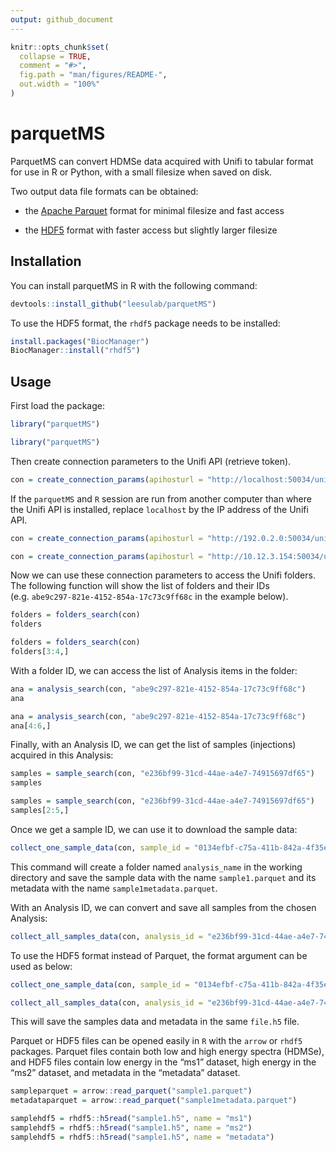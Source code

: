 ```yaml
---
output: github_document
---
```


<!-- README.md is generated from README.Rmd. Please edit that file -->

```r
knitr::opts_chunk$set(
  collapse = TRUE,
  comment = "#>",
  fig.path = "man/figures/README-",
  out.width = "100%"
)
```

# parquetMS

<!-- badges: start -->

<!-- badges: end -->

ParquetMS can convert HDMSe data acquired with Unifi to tabular format for use in R or Python, with a small filesize when saved on disk.

Two output data file formats can be obtained:

-   the [Apache Parquet](https://parquet.apache.org/) format for minimal filesize and fast access

-   the [HDF5](https://www.hdfgroup.org/solutions/hdf5/) format with faster access but slightly larger filesize

## Installation

You can install parquetMS in R with the following command:

```r
devtools::install_github("leesulab/parquetMS")
```

To use the HDF5 format, the `rhdf5` package needs to be installed:

```r
install.packages("BiocManager")
BiocManager::install("rhdf5")
```

## Usage

First load the package:

```r
library("parquetMS")
```

```r
library("parquetMS")
```

Then create connection parameters to the Unifi API (retrieve token).

```r
con = create_connection_params(apihosturl = "http://localhost:50034/unifi/v1", identityurl = "http://localhost:50333/identity/connect/token")
```

If the `parquetMS` and `R` session are run from another computer than where the Unifi API is installed, replace `localhost` by the IP address of the Unifi API.

```r
con = create_connection_params(apihosturl = "http://192.0.2.0:50034/unifi/v1", identityurl = "http://192.0.2.0:50333/identity/connect/token")
```

```r
con = create_connection_params(apihosturl = "http://10.12.3.154:50034/unifi/v1", identityurl = "http://10.12.3.154:50333/identity/connect/token" )
```

Now we can use these connection parameters to access the Unifi folders. The following function will show the list of folders and their IDs (e.g. `abe9c297-821e-4152-854a-17c73c9ff68c` in the example below).

```r
folders = folders_search(con)
folders
```

```r
folders = folders_search(con)
folders[3:4,]
```

With a folder ID, we can access the list of Analysis items in the folder:

```r
ana = analysis_search(con, "abe9c297-821e-4152-854a-17c73c9ff68c")
ana
```

```r
ana = analysis_search(con, "abe9c297-821e-4152-854a-17c73c9ff68c")
ana[4:6,]
```

Finally, with an Analysis ID, we can get the list of samples (injections) acquired in this Analysis:

```r
samples = sample_search(con, "e236bf99-31cd-44ae-a4e7-74915697df65")
samples
```

```r
samples = sample_search(con, "e236bf99-31cd-44ae-a4e7-74915697df65")
samples[2:5,]
```

Once we get a sample ID, we can use it to download the sample data:

```r
collect_one_sample_data(con, sample_id = "0134efbf-c75a-411b-842a-4f35e2b76347", "sample1", "analysis_name")
```

This command will create a folder named `analysis_name` in the working directory and save the sample data with the name `sample1.parquet` and its metadata with the name `sample1metadata.parquet`.

With an Analysis ID, we can convert and save all samples from the chosen Analysis:

```r
collect_all_samples_data(con, analysis_id = "e236bf99-31cd-44ae-a4e7-74915697df65", "analysis_name")
```

To use the HDF5 format instead of Parquet, the format argument can be used as below:

```r
collect_one_sample_data(con, sample_id = "0134efbf-c75a-411b-842a-4f35e2b76347", "sample1", "analysis_name", format = "hdf5")

collect_all_samples_data(con, analysis_id = "e236bf99-31cd-44ae-a4e7-74915697df65", "analysis_name", format = "hdf5")
```

This will save the samples data and metadata in the same `file.h5` file.

Parquet or HDF5 files can be opened easily in `R` with the `arrow` or `rhdf5` packages. Parquet files contain both low and high energy spectra (HDMSe), and HDF5 files contain low energy in the "ms1" dataset, high energy in the "ms2" dataset, and metadata in the "metadata" dataset.

```r
sampleparquet = arrow::read_parquet("sample1.parquet")
metadataparquet = arrow::read_parquet("sample1metadata.parquet")

samplehdf5 = rhdf5::h5read("sample1.h5", name = "ms1")
samplehdf5 = rhdf5::h5read("sample1.h5", name = "ms2")
samplehdf5 = rhdf5::h5read("sample1.h5", name = "metadata")
```
